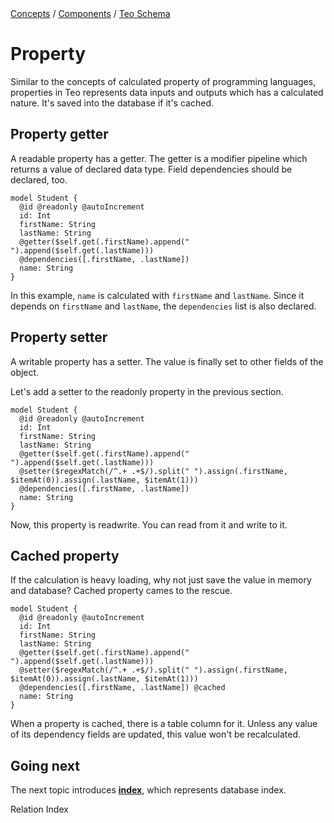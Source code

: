 
<div className="breadcrumbs">
  <span className="breadcrumb">
    <a href="/concepts">Concepts</a>
  </span>
  <span> / </span>
  <span className="breadcrumb">
    <a href="/concepts/components">Components</a>
  </span>
  <span> / </span>
  <span className="breadcrumb">
    <a href="/concepts/components/teo-schema">Teo Schema</a>
  </span>
</div>

# Property

Similar to the concepts of calculated property of programming languages,
properties in Teo represents data inputs and outputs which has a calculated
nature. It's saved into the database if it's cached.

## Property getter

A readable property has a getter. The getter is a modifier pipeline which
returns a value of declared data type. Field dependencies should be declared,
too.

```teo showLineNumbers {6-8}
model Student {
  @id @readonly @autoIncrement
  id: Int
  firstName: String
  lastName: String
  @getter($self.get(.firstName).append(" ").append($self.get(.lastName)))
  @dependencies([.firstName, .lastName])
  name: String
}
```

In this example, `name` is calculated with `firstName` and `lastName`. Since
it depends on `firstName` and `lastName`, the `dependencies` list is also
declared.

## Property setter

A writable property has a setter. The value is finally set to other fields of
the object.

Let's add a setter to the readonly property in the previous section.

```teo showLineNumbers {7}
model Student {
  @id @readonly @autoIncrement
  id: Int
  firstName: String
  lastName: String
  @getter($self.get(.firstName).append(" ").append($self.get(.lastName)))
  @setter($regexMatch(/^.+ .+$/).split(" ").assign(.firstName, $itemAt(0)).assign(.lastName, $itemAt(1)))
  @dependencies([.firstName, .lastName])
  name: String
}
```

Now, this property is readwrite. You can read from it and write to it.

## Cached property

If the calculation is heavy loading, why not just save the value in memory and
database? Cached property cames to the rescue.

```teo showLineNumbers /\@cached/
model Student {
  @id @readonly @autoIncrement
  id: Int
  firstName: String
  lastName: String
  @getter($self.get(.firstName).append(" ").append($self.get(.lastName)))
  @setter($regexMatch(/^.+ .+$/).split(" ").assign(.firstName, $itemAt(0)).assign(.lastName, $itemAt(1)))
  @dependencies([.firstName, .lastName]) @cached
  name: String
}
```

When a property is cached, there is a table column for it. Unless any value of
its dependency fields are updated, this value won't be recalculated.

## Going next

The next topic introduces
[**index**](/concepts/components/teo-server/index-concept), which represents
database index.

<PrevNext>
  <PrevArticle href="/concepts/components/teo-schema/relation">Relation</PrevArticle>
  <NextArticle href="/concepts/components/teo-schema/index-concept">Index</NextArticle>
</PrevNext>
